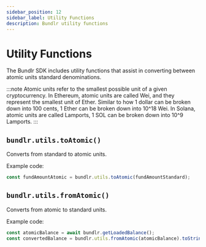 ```yaml
---
sidebar_position: 12
sidebar_label: Utility Functions
description: Bundlr utility functions
---
```


# Utility Functions

The Bundlr SDK includes utility functions that assist in converting between atomic units standard denominations.

:::note
Atomic units refer to the smallest possible unit of a given cryptocurrency. In Ethereum, atomic units are called Wei, and they represent the smallest unit of Ether. Similar to how 1 dollar can be broken down into 100 cents, 1 Ether can be broken down into 10^18 Wei. In Solana, atomic units are called Lamports, 1 SOL can be broken down into 10^9 Lamports.
:::

## `bundlr.utils.toAtomic()`

Converts from standard to atomic units.

Example code:

```js
const fundAmountAtomic = bundlr.utils.toAtomic(fundAmountStandard);
```

## `bundlr.utils.fromAtomic()`

Converts from atomic to standard units.

Example code:

```js
const atomicBalance = await bundlr.getLoadedBalance();
const convertedBalance = bundlr.utils.fromAtomic(atomicBalance).toString();
```

